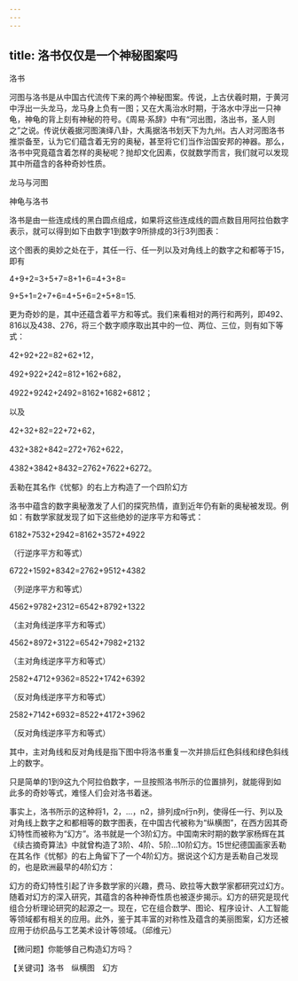 ```yaml
---
---
---
```

title: 洛书仅仅是一个神秘图案吗
---




洛书



河图与洛书是从中国古代流传下来的两个神秘图案。传说，上古伏羲时期，于黄河中浮出一头龙马，龙马身上负有一图；又在大禹治水时期，于洛水中浮出一只神龟，神龟的背上刻有神秘的符号。《周易·系辞》中有“河出图，洛出书，圣人则之”之说。传说伏羲据河图演绎八卦，大禹据洛书划天下为九州。古人对河图洛书推崇备至，认为它们蕴含着无穷的奥秘，甚至将它们当作治国安邦的神器。那么，洛书中究竟蕴含着怎样的奥秘呢？抛却文化因素，仅就数学而言，我们就可以发现其中所蕴含的各种奇妙性质。



龙马与河图



神龟与洛书



洛书是由一些连成线的黑白圆点组成，如果将这些连成线的圆点数目用阿拉伯数字表示，就可以得到如下由数字1到数字9所排成的3行3列图表：



这个图表的奥妙之处在于，其任一行、任一列以及对角线上的数字之和都等于15，即有

4+9+2=3+5+7=8+1+6=4+3+8=

9+5+1=2+7+6=4+5+6=2+5+8=15.

更为奇妙的是，其中还蕴含着平方和等式。我们来看相对的两行和两列，即492、816以及438、276，将三个数字顺序取出其中的一位、两位、三位，则有如下等式：

42+92+22=82+62+12，

492+922+242=812+162+682，

4922+9242+2492=8162+1682+6812；

以及

42+32+82=22+72+62，

432+382+842=272+762+622，

4382+3842+8432=2762+7622+6272。

丢勒在其名作《忧郁》的右上方构造了一个四阶幻方



洛书中蕴含的数字奥秘激发了人们的探究热情，直到近年仍有新的奥秘被发现。例如：有数学家就发现了如下这些绝妙的逆序平方和等式：

6182+7532+2942=8162+3572+4922

（行逆序平方和等式）

6722+1592+8342=2762+9512+4382

（列逆序平方和等式）

4562+9782+2312=6542+8792+1322

（主对角线逆序平方和等式）

4562+8972+3122=6542+7982+2132

（主对角线逆序平方和等式）

2582+4712+9362=8522+1742+6392

（反对角线逆序平方和等式）

2582+7142+6932=8522+4172+3962

（反对角线逆序平方和等式）

其中，主对角线和反对角线是指下图中将洛书重复一次并排后红色斜线和绿色斜线上的数字。



只是简单的1到9这九个阿拉伯数字，一旦按照洛书所示的位置排列，就能得到如此多的奇妙等式，难怪人们会对洛书着迷。

事实上，洛书所示的这种将1，2，…，n2，排列成n行n列，使得任一行、列以及对角线上数字之和都相等的数字图表，在中国古代被称为“纵横图”，在西方因其奇幻特性而被称为“幻方”。洛书就是一个3阶幻方。中国南宋时期的数学家杨辉在其《续古摘奇算法》中就曾构造了3阶、4阶、5阶…10阶幻方。15世纪德国画家丢勒在其名作《忧郁》的右上角留下了一个4阶幻方。据说这个幻方是丢勒自己发现的，也是欧洲最早的4阶幻方：



幻方的奇幻特性引起了许多数学家的兴趣，费马、欧拉等大数学家都研究过幻方。随着对幻方的深入研究，其蕴含的各种神奇性质也被逐步揭示。幻方的研究是现代组合分析理论研究的起源之一。现在，它在组合数学、图论、程序设计、人工智能等领域都有相关的应用。此外，鉴于其丰富的对称性及蕴含的美丽图案，幻方还被应用于纺织品与工艺美术设计等领域。（邱维元）

【微问题】你能够自己构造幻方吗？

【关键词】洛书　纵横图　幻方